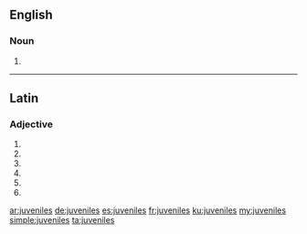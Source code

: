 ==English==

===Noun===
{{head|en|plural}}

# {{plural of|juvenile|lang=en}}

----

==Latin==

===Adjective===
{{la-adj-form|juvenīlēs}}

# {{inflection of|juvenīlis||nom|m|p|lang=la}}
# {{inflection of|juvenīlis||nom|f|p|lang=la}}
# {{inflection of|juvenīlis||acc|m|p|lang=la}}
# {{inflection of|juvenīlis||acc|f|p|lang=la}}
# {{inflection of|juvenīlis||voc|m|p|lang=la}}
# {{inflection of|juvenīlis||voc|f|p|lang=la}}

[[ar:juveniles]]
[[de:juveniles]]
[[es:juveniles]]
[[fr:juveniles]]
[[ku:juveniles]]
[[my:juveniles]]
[[simple:juveniles]]
[[ta:juveniles]]